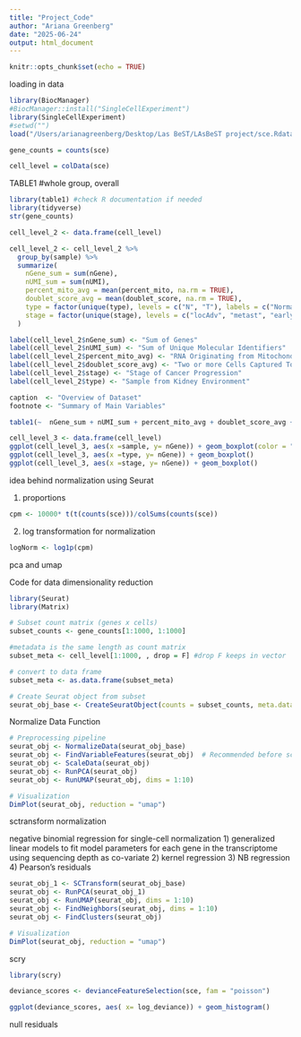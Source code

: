 ```yaml
---
title: "Project_Code"
author: "Ariana Greenberg"
date: "2025-06-24"
output: html_document
---
```



```r
knitr::opts_chunk$set(echo = TRUE)
```

loading in data
```r

library(BiocManager)
#BiocManager::install("SingleCellExperiment")
library(SingleCellExperiment)
#setwd("")
load("/Users/arianagreenberg/Desktop/Las BeST/LAsBeST project/sce.Rdata") #directly to file
```


```r
gene_counts = counts(sce)

cell_level = colData(sce)

```



TABLE1 #whole group, overall
```r
library(table1) #check R documentation if needed
library(tidyverse)
str(gene_counts)

cell_level_2 <- data.frame(cell_level)

cell_level_2 <- cell_level_2 %>% 
  group_by(sample) %>% 
  summarize(
    nGene_sum = sum(nGene),
    nUMI_sum = sum(nUMI),
    percent_mito_avg = mean(percent_mito, na.rm = TRUE),
    doublet_score_avg = mean(doublet_score, na.rm = TRUE),
    type = factor(unique(type), levels = c("N", "T"), labels = c("Normal", "Tumor")),
    stage = factor(unique(stage), levels = c("locAdv", "metast", "early"), labels = c("Locally Advanced", "Metastatic", "Early"))
  )

label(cell_level_2$nGene_sum) <- "Sum of Genes"
label(cell_level_2$nUMI_sum) <- "Sum of Unique Molecular Identifiers"
label(cell_level_2$percent_mito_avg) <- "RNA Originating from Mitochondrial Genes"
label(cell_level_2$doublet_score_avg) <- "Two or more Cells Captured Together"
label(cell_level_2$stage) <- "Stage of Cancer Progression"
label(cell_level_2$type) <- "Sample from Kidney Environment"

caption  <- "Overview of Dataset"
footnote <- "Summary of Main Variables"

table1(~  nGene_sum + nUMI_sum + percent_mito_avg + doublet_score_avg + stage + type, data = cell_level_2, , caption=caption, footnote=footnote)
```



```r
cell_level_3 <- data.frame(cell_level)
ggplot(cell_level_3, aes(x =sample, y= nGene)) + geom_boxplot(color = "red", outlier.colour = "yellow")
ggplot(cell_level_3, aes(x =type, y= nGene)) + geom_boxplot()
ggplot(cell_level_3, aes(x =stage, y= nGene)) + geom_boxplot()
```
idea behind normalization using Seurat

1) proportions 
```r
cpm <- 10000* t(t(counts(sce)))/colSums(counts(sce))

```

2) log transformation for normalization 
```r
logNorm <- log1p(cpm)
```

pca and umap 

Code for data dimensionality reduction
```r
library(Seurat)
library(Matrix)

# Subset count matrix (genes x cells)
subset_counts <- gene_counts[1:1000, 1:1000]

#metadata is the same length as count matrix
subset_meta <- cell_level[1:1000, , drop = F] #drop F keeps in vector

# convert to data frame
subset_meta <- as.data.frame(subset_meta)

# Create Seurat object from subset
seurat_obj_base <- CreateSeuratObject(counts = subset_counts, meta.data = subset_meta)
```


Normalize Data Function
```r

# Preprocessing pipeline
seurat_obj <- NormalizeData(seurat_obj_base)
seurat_obj <- FindVariableFeatures(seurat_obj)  # Recommended before scaling
seurat_obj <- ScaleData(seurat_obj)
seurat_obj <- RunPCA(seurat_obj)
seurat_obj <- RunUMAP(seurat_obj, dims = 1:10)

# Visualization
DimPlot(seurat_obj, reduction = "umap")


```


sctransform normalization 

negative binomial regression for single-cell normalization
1) generalized linear models to fit model parameters for each gene in the transcriptome using sequencing depth as co-variate
2) kernel regression
3) NB regression 
4) Pearson's residuals 
```r

seurat_obj_1 <- SCTransform(seurat_obj_base)
seurat_obj <- RunPCA(seurat_obj_1)
seurat_obj <- RunUMAP(seurat_obj, dims = 1:10)
seurat_obj <- FindNeighbors(seurat_obj, dims = 1:10)
seurat_obj <- FindClusters(seurat_obj)

# Visualization
DimPlot(seurat_obj, reduction = "umap")

```
scry
```r
library(scry)

deviance_scores <- devianceFeatureSelection(sce, fam = "poisson")

ggplot(deviance_scores, aes( x= log_deviance)) + geom_histogram() 
```



null residuals
```r

```
